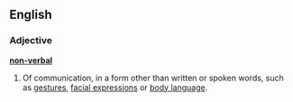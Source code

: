 ==English==
===Adjective===
'''[[non-]][[verbal]]'''

#Of communication, in a form other than written or spoken words, such as [[gesture]]s, [[facial expression]]s or [[body language]].